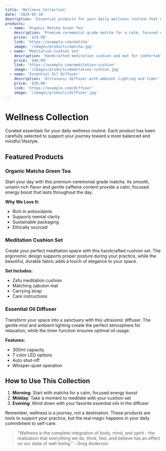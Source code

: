 ```yaml
---
title: 'Wellness Collection'
date: '2024-05-10'
description: 'Essential products for your daily wellness routine that will help you maintain a balanced and mindful lifestyle.'
products:
  - name: 'Organic Matcha Green Tea'
    description: 'Premium ceremonial grade matcha for a calm, focused energy boost'
    price: '$29.99'
    link: 'https://example.com/matcha'
    image: '/images/products/matcha.jpg'
  - name: 'Meditation Cushion Set'
    description: 'Handcrafted meditation cushion and mat for comfortable practice'
    price: '$49.99'
    link: 'https://example.com/meditation-cushion'
    image: '/images/products/meditation-cushion.jpg'
  - name: 'Essential Oil Diffuser'
    description: 'Ultrasonic diffuser with ambient lighting and timer'
    price: '$39.99'
    link: 'https://example.com/diffuser'
    image: '/images/products/diffuser.jpg'
---
```


# Wellness Collection

Curated essentials for your daily wellness routine. Each product has been carefully selected to support your journey toward a more balanced and mindful lifestyle.

## Featured Products

### Organic Matcha Green Tea

Start your day with this premium ceremonial grade matcha. Its smooth, umami-rich flavor and gentle caffeine content provide a calm, focused energy boost that lasts throughout the day.

**Why We Love It:**
- Rich in antioxidants
- Supports mental clarity
- Sustainable packaging
- Ethically sourced

### Meditation Cushion Set

Create your perfect meditation space with this handcrafted cushion set. The ergonomic design supports proper posture during your practice, while the beautiful, durable fabric adds a touch of elegance to your space.

**Set Includes:**
- Zafu meditation cushion
- Matching zabuton mat
- Carrying strap
- Care instructions

### Essential Oil Diffuser

Transform your space into a sanctuary with this ultrasonic diffuser. The gentle mist and ambient lighting create the perfect atmosphere for relaxation, while the timer function ensures optimal oil usage.

**Features:**
- 300ml capacity
- 7 color LED options
- Auto shut-off
- Whisper-quiet operation

## How to Use This Collection

1. **Morning**: Start with matcha for a calm, focused energy boost
2. **Midday**: Take a moment to meditate with your cushion set
3. **Evening**: Wind down with your favorite essential oils in the diffuser

Remember, wellness is a journey, not a destination. These products are tools to support your practice, but the real magic happens in your daily commitment to self-care.

> "Wellness is the complete integration of body, mind, and spirit - the realization that everything we do, think, feel, and believe has an effect on our state of well-being." - Greg Anderson 